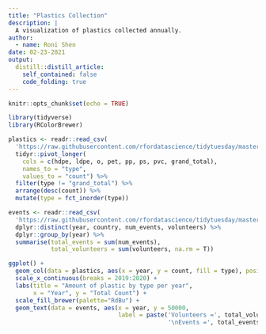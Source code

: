 ```yaml
---
title: "Plastics Collection"
description: |
  A visualization of plastics collected annually.
author:
  - name: Roni Shen
date: 02-23-2021
output:
  distill::distill_article:
    self_contained: false
    code_folding: true
---
```


```r
knitr::opts_chunk$set(echo = TRUE)

library(tidyverse)
library(RColorBrewer)

plastics <- readr::read_csv(
  'https://raw.githubusercontent.com/rfordatascience/tidytuesday/master/data/2021/2021-01-26/plastics.csv') %>% 
  tidyr::pivot_longer(
    cols = c(hdpe, ldpe, o, pet, pp, ps, pvc, grand_total), 
    names_to = "type", 
    values_to = "count") %>% 
  filter(type != "grand_total") %>% 
  arrange(desc(count)) %>% 
  mutate(type = fct_inorder(type))

events <- readr::read_csv(
  'https://raw.githubusercontent.com/rfordatascience/tidytuesday/master/data/2021/2021-01-26/plastics.csv') %>%
  dplyr::distinct(year, country, num_events, volunteers) %>%
  dplyr::group_by(year) %>%
  summarise(total_events = sum(num_events),
            total_volunteers = sum(volunteers, na.rm = T)) 

```

```r

ggplot() +
  geom_col(data = plastics, aes(x = year, y = count, fill = type), position = "dodge") +
  scale_x_continuous(breaks = 2019:2020) +
  labs(title = "Amount of plastic by type per year",
       x = "Year", y = "Total Count") +
  scale_fill_brewer(palette="RdBu") +
  geom_text(data = events, aes(x = year, y = 50000, 
                               label = paste('Volunteers =', total_volunteers, 
                                             '\nEvents =', total_events)))

```

